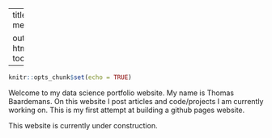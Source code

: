 
---
title: "About me"

output:
  html_document:
    toc: false
---

```r
knitr::opts_chunk$set(echo = TRUE)
```



Welcome to my data science portfolio website. My name is Thomas Baardemans. On this website I post articles and code/projects I am currently working on. 
This is my first attempt at building a github pages website. 

This website is currently under construction. 